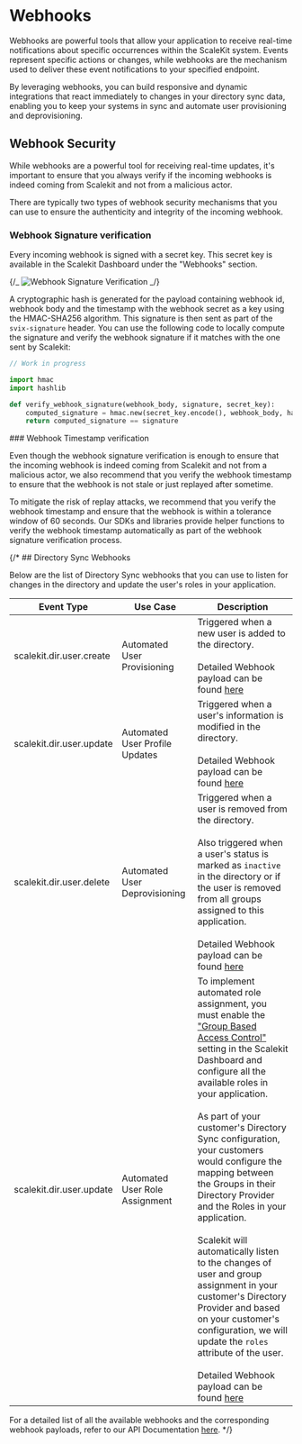 # Webhooks

Webhooks are powerful tools that allow your application to receive real-time
notifications about specific occurrences within the ScaleKit system. Events
represent specific actions or changes, while webhooks are the mechanism used to
deliver these event notifications to your specified endpoint.

By leveraging webhooks, you can build responsive and dynamic integrations that
react immediately to changes in your directory sync data, enabling you to keep
your systems in sync and automate user provisioning and deprovisioning.

## Webhook Security

While webhooks are a powerful tool for receiving real-time updates, it's
important to ensure that you always verify if the incoming webhooks is indeed
coming from Scalekit and not from a malicious actor.

There are typically two types of webhook security mechanisms that you can use to
ensure the authenticity and integrity of the incoming webhook.

### Webhook Signature verification

Every incoming webhook is signed with a secret key. This secret key is available
in the Scalekit Dashboard under the "Webhooks" section.

{/_ ![Webhook Signature Verification](/img/webhook-signature-verification.png)
_/}

A cryptographic hash is generated for the payload containing webhook id, webhook
body and the timestamp with the webhook secret as a key using the HMAC-SHA256
algorithm. This signature is then sent as part of the `svix-signature` header.
You can use the following code to locally compute the signature and verify the
webhook signature if it matches with the one sent by Scalekit:

<CodeWithHeader title="Webhook Signature Verification">
<Tabs>

<TabItem label="Node.js" value="Node.js">

```javascript
// Work in progress
```

</TabItem>

<TabItem label="Python" value="Python">

```python
import hmac
import hashlib

def verify_webhook_signature(webhook_body, signature, secret_key):
    computed_signature = hmac.new(secret_key.encode(), webhook_body, hashlib.sha256).hexdigest()
    return computed_signature == signature
```

</TabItem>

</Tabs>
</CodeWithHeader>
### Webhook Timestamp verification

Even though the webhook signature verification is enough to ensure that the
incoming webhook is indeed coming from Scalekit and not from a malicious actor,
we also recommend that you verify the webhook timestamp to ensure that the
webhook is not stale or just replayed after sometime.

To mitigate the risk of replay attacks, we recommend that you verify the webhook
timestamp and ensure that the webhook is within a tolerance window of 60
seconds. Our SDKs and libraries provide helper functions to verify the webhook
timestamp automatically as part of the webhook signature verification process.

{/\* ## Directory Sync Webhooks

Below are the list of Directory Sync webhooks that you can use to listen for
changes in the directory and update the user's roles in your application.

| Event Type                                        | Use Case                       | Description                                                                                                                                                                                                                                                                                                                                                                                                                                                                                                                                                                                                                                                                                                                                    |
| ------------------------------------------------- | ------------------------------ | ---------------------------------------------------------------------------------------------------------------------------------------------------------------------------------------------------------------------------------------------------------------------------------------------------------------------------------------------------------------------------------------------------------------------------------------------------------------------------------------------------------------------------------------------------------------------------------------------------------------------------------------------------------------------------------------------------------------------------------------------- |
| <SimpleCode>scalekit.dir.user.create</SimpleCode> | Automated User Provisioning    | Triggered when a new user is added to the directory. <br /><br />Detailed Webhook payload can be found [here](/apis#tag/Webhooks/scalekit.dir.user.create)                                                                                                                                                                                                                                                                                                                                                                                                                                                                                                                                                                                     |
| <SimpleCode>scalekit.dir.user.update</SimpleCode> | Automated User Profile Updates | Triggered when a user's information is modified in the directory. <br /><br />Detailed Webhook payload can be found [here](/apis#tag/Webhooks/scalekit.dir.user.update)                                                                                                                                                                                                                                                                                                                                                                                                                                                                                                                                                                        |
| <SimpleCode>scalekit.dir.user.delete</SimpleCode> | Automated User Deprovisioning  | Triggered when a user is removed from the directory. <br/><br />Also triggered when a user's status is marked as `inactive` in the directory or if the user is removed from all groups assigned to this application. <br /><br />Detailed Webhook payload can be found [here](/apis#tag/Webhooks/scalekit.dir.user.delete)                                                                                                                                                                                                                                                                                                                                                                                                                     |
| <SimpleCode>scalekit.dir.user.update</SimpleCode> | Automated User Role Assignment | To implement automated role assignment, you must enable the ["Group Based Access Control"](/dir-sync/gbac) setting in the Scalekit Dashboard and configure all the available roles in your application. <br /><br />As part of your customer's Directory Sync configuration, your customers would configure the mapping between the Groups in their Directory Provider and the Roles in your application. <br /><br />Scalekit will automatically listen to the changes of user and group assignment in your customer's Directory Provider and based on your customer's configuration, we will update the `roles` attribute of the user. <br /><br />Detailed Webhook payload can be found [here](/apis#tag/Webhooks/scalekit.dir.user.update) |

For a detailed list of all the available webhooks and the corresponding webhook
payloads, refer to our API Documentation [here](/apis#tag/Webhooks). \*/}
